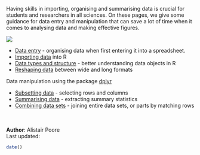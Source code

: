 Having skills in importing, organising and summarising data is crucial for students and researchers in all sciences. On these pages, we give some guidance for data entry and manipulation that can save a lot of time when it comes to analysing data and making effective figures. 

![](Data_manipulation_image.jpg)


* [Data entry](http://environmentalcomputing.net/data-entry/) - organising data when first entering it into a spreadsheet.  
* [Importing data](http://environmentalcomputing.net/importing-data/) into R  
* [Data types and structure](http://environmentalcomputing.net/data-types-and-structure/) - better understanding data objects in R  
* [Reshaping data](http://environmentalcomputing.net/reshaping-data/) between wide and long formats  

Data manipulation using the package [dplyr](https://cran.r-project.org/web/packages/dplyr/index.html)

* [Subsetting data](http://environmentalcomputing.net/subsetting-data/) - selecting rows and columns  
* [Summarising data](http://environmentalcomputing.net/summarising-data/) - extracting summary statistics  
* [Combining data sets](http://environmentalcomputing.net/combining-data-sets/) - joining entire data sets, or parts by matching rows  
<br><br>

**Author**: Alistair Poore
<br>
Last updated:
```{r,echo=F}
date()
```